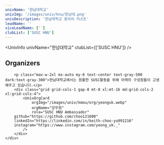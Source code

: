 ```yaml
---
univName: '한남대학교'
univImg: '/images/univ/hnu/한남대.png'
univDescription: '한남대학교 동아리 리스트'
leadName: ''
viceLeadName: ['']
clubList: ['SUSC HNU']
---
```



<UnivInfo
	univName="한남대학교"
	clubList={['SUSC HNU']}
/>


<section class="bg-white dark:bg-gray-900">
	<div class="container px-6 py-10 mx-auto">
		<h1 class="text-2xl font-semibold text-center text-gray-800 capitalize lg:text-3xl dark:text-white">Organizers</h1>

		<p class="max-w-2xl mx-auto my-6 text-center text-gray-500 dark:text-gray-300">한남대학교에서는 원활한 SUSC활동을 위해 아래의 구성원들이 고생해주고 있습니다.</p>
		<div class="grid grid-cols-1 gap-8 mt-8 xl:mt-16 md:grid-cols-2 xl:grid-cols-4">
			<UnivOrgCard 
				orgImg="/images/univ/kmou/org/yeonguk.webp"
				orgName="강우원"
				role="SUSC HNU Ambassador"
        github="https://github.com/choo121600"
        linkedIn="https://linkedin.com/in/keith-choo-yu991216"
        instagram="https://www.instagram.com/yeong_uk._"
			/>
		</div>
	</div>
</section>
